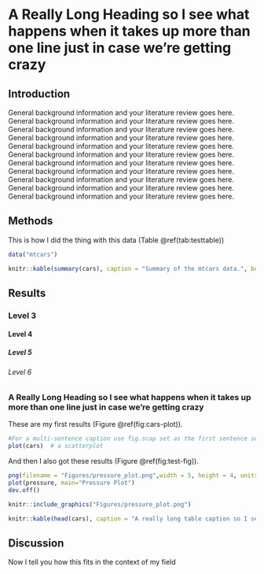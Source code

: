 # A Really Long Heading so I see what happens when it takes up more than one line just in case we're getting crazy

\pagenumbering{arabic}

## Introduction

General background information and your literature review goes here. General background information and your literature review goes here. General background information and your literature review goes here. General background information and your literature review goes here. General background information and your literature review goes here. General background information and your literature review goes here. General background information and your literature review goes here. General background information and your literature review goes here. General background information and your literature review goes here. General background information and your literature review goes here. General background information and your literature review goes here.

## Methods

This is how I did the thing with this data (Table \@ref(tab:testtable))

```r
data("mtcars")
```

```r
knitr::kable(summary(cars), caption = "Summary of the mtcars data.", booktabs=TRUE)
```

## Results

### Level 3

#### Level 4

##### Level 5

###### Level 6

### A Really Long Heading so I see what happens when it takes up more than one line just in case we're getting crazy

These are my first results (Figure \@ref(fig:cars-plot)).

```r
#For a multi-sentence caption use fig.scap set as the first sentence so only that goes to the table of figures
plot(cars)  # a scatterplot
```

And then I also got these results (Figure \@ref(fig:test-fig)).

```r
png(filename = "Figures/pressure_plot.png",width = 5, height = 4, units = "in", res = 300)
plot(pressure, main="Pressure Plot")
dev.off()
```

```r
knitr::include_graphics("Figures/pressure_plot.png")
```

```r
knitr::kable(head(cars), caption = "A really long table caption so I see what happens when it takes up more than one line just in case we're getting crazy")
```

## Discussion

Now I tell you how this fits in the context of my field
